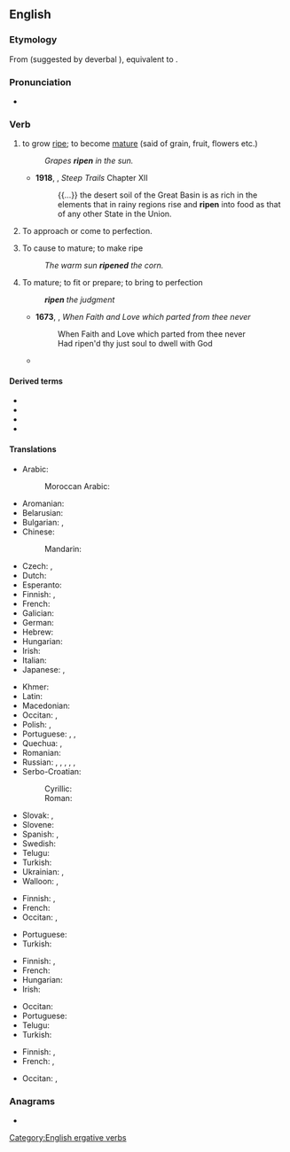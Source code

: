 ==English==
{{wikipedia|Ripening}}

===Etymology===
From {{inh|en|enm|*ripenen}} (suggested by deverbal {{m|enm|ripening|t=causing ripness; ripening}}), equivalent to {{suffix|en|ripe|en|pos2=verbal suffix}}.

===Pronunciation===
* {{IPA|/ɹaɪpən/|lang=en}}

===Verb===
{{en-verb}}

# {{lb|en|intransitive}} to grow [[ripe]]; to become [[mature]] (said of grain, fruit, flowers etc.)
#: ''Grapes '''ripen''' in the sun.''
#* '''1918''', {{w|John Muir}}, ''Steep Trails'' Chapter XII
#*: {{...}} the desert soil of the Great Basin is as rich in the elements that in rainy regions rise and '''ripen''' into food as that of any other State in the Union.
# {{lb|en|intransitive}} To approach or come to perfection.
# {{lb|en|transitive}} To cause to mature; to make ripe
#: ''The warm sun '''ripened''' the corn.''
# {{lb|en|transitive}} To mature; to fit or prepare; to bring to perfection
#: '''''ripen''' the judgment''
#* '''1673''', {{w|John Milton}}, ''When Faith and Love which parted from thee never''
#*: When Faith and Love which parted from thee never<br> Had ripen'd thy just soul to dwell with God
#* {{RQ:Gibbon Roman Empire|volume=III|chapter=General Observations on the Fall of the Roman Empire in the West|page=631|passage=But the decline of Rome was the natural and inevitable effect of immoderate greatneſs. Proſperity '''ripened''' the principle of decay; the cauſes of deſtruction multiplied with the extent of conqueſt; and as ſoon as time or accident had removed the artificial ſupports, the ſtupendous fabric yielded to the preſſure of its own weight. The ſtory of its ruin is ſimple and obvious; and instead of enquiring ''why'' the Roman empire was deſtroyed, we ſhould rather be ſurprised that it had ſubſiſted ſo long.}}

====Derived terms====
* {{l|en|overripen}}
* {{l|en|ripening}}
* {{l|en|ripener}}
* {{l|en|ripeness}}

====Translations====
{{trans-top|to grow ripe}}
* Arabic:
*: Moroccan Arabic: {{t|ary|طاب|tr=ṭab}}
* Aromanian: {{t|rup|coc}}
* Belarusian: {{t|be|спець|impf}}
* Bulgarian: {{t+|bg|узрявам|tr=uzrjávam|impf}}, {{t+|bg|зрея|tr=zréja|impf}}
* Chinese:
*: Mandarin: {{t+|cmn|成熟|tr=chéngshú|sc=Hani}}
* Czech: {{t+|cs|zrát|impf}}, {{t|cs|dozrát|pf}}
* Dutch: {{t+|nl|rijpen}}
* Esperanto: {{t|eo|maturiĝi}}
* Finnish: {{t+|fi|kypsyä}}, {{t+|fi|tuleentua}}
* French: {{t+|fr|mûrir}}
* Galician: {{t+|gl|madurar}}
* German: {{t+|de|reifen}}
* Hebrew: {{t|he|הבשיל|tr=hivshíl}}
* Hungarian: {{t+|hu|érik}}
* Irish: {{t|ga|aibigh}}
* Italian: {{t+|it|maturare}}
* Japanese: {{t|ja|熟す|tr=じゅくす, jukusu|sc=Jpan}}, {{t+|ja|成熟|tr=せいじゅくする, seijuku suru|alt=成熟する|sc=Jpan}}
{{trans-mid}}
* Khmer: {{t+|km|ទុំ|tr=tum|sc=Khmr}}
* Latin: {{t|la|mītigō}}
* Macedonian: {{t|mk|зрее|tr=zrée|impf}}
* Occitan: {{t+|oc|madurar}}, {{t+|oc|amadurar}}
* Polish: {{t+|pl|dojrzewać|impf}}, {{t+|pl|dojrzeć|pf}}
* Portuguese: {{t+|pt|amadurecer}}, {{t+|pt|madurar}}, {{t|pt|maturar}}
* Quechua: {{t|qu|puquy}}, {{t|qu|susuy}}
* Romanian: {{t+|ro|coace}}
* Russian: {{t+|ru|созрева́ть|impf}}, {{t+|ru|зреть|impf}}, {{t+|ru|созре́ть|pf}}, {{t+|ru|поспева́ть|impf}}, {{t+|ru|спеть|impf}}, {{t+|ru|поспе́ть|pf}}
* Serbo-Croatian:
*: Cyrillic: {{t|sh|зрети|impf}}
*: Roman: {{t+|sh|zreti|impf}}
* Slovak: {{t|sk|zrieť|impf}}, {{t|sk|dozrieť|pf}}
* Slovene: {{t|sl|zoreti|impf}}
* Spanish: {{t+|es|madurar}}, {{t+|es|colorear}}
* Swedish: {{t+|sv|mogna}}
* Telugu: {{t+|te|పండించు}}
* Turkish: {{t+|tr|olgunlaşmak}}
* Ukrainian: {{t|uk|зріти|tr=zríty|impf}}, {{t|uk|дозрівати|tr=dozriváty|impf}}
* Walloon: {{t+|wa|meuri}}, {{t+|wa|mawri}}
{{trans-bottom}}

{{trans-top|to approach or come to perfection}}
* Finnish: {{t+|fi|valmistua}}, {{t+|fi|kypsyä}}
* French: {{t-check|fr|[[arriver]] [[à]] [[maturité]]}} <!-- was "[[arriver]] [[à]] [[maturité]]" - assumed sum-of-parts; if an idiom, remove the wikilinks to the individual words. see [[User:Kephir/gadgets/xte#Translation_fixing]] -->
* Occitan: {{t+|oc|amadurar}}, {{t+|oc|madurar}}
{{trans-mid}}
* Portuguese: {{t+|pt|amadurecer}}
* Turkish: {{t+|tr|olgunlaşmak}}
{{trans-bottom}}

{{trans-top|to cause to mature; to make ripe}}
* Finnish: {{t+|fi|kypsyttää}}, {{t|fi|tuleennuttaa}}
* French: {{t-check|fr|[[faire]] [[mûrir]]}} <!-- was "[[faire]] [[mûrir]]" - assumed sum-of-parts; if an idiom, remove the wikilinks to the individual words. see [[User:Kephir/gadgets/xte#Translation_fixing]] -->
* Hungarian: {{t+|hu|érlel}}
* Irish: {{t|ga|aibigh}}
{{trans-mid}}
* Occitan: {{t+|oc|amadurar}}
* Portuguese: {{t+|pt|amadurecer}}
* Telugu: {{t+|te|పండించు}}
* Turkish: {{t+|tr|olgunlaşmak}}
{{trans-bottom}}

{{trans-top|to bring to perfection}}
* Finnish: {{t+|fi|kypsyttää}}, {{t+|fi|kypsytellä}}
* French: {{t+check|fr|mûrir}}, {{t-check|fr|[[amener]] [[à]] [[maturité]]}} <!-- was "[[amener]] [[à]] [[maturité]]" - assumed sum-of-parts; if an idiom, remove the wikilinks to the individual words. see [[User:Kephir/gadgets/xte#Translation_fixing]] -->
{{trans-mid}}
* Occitan: {{t+|oc|madurar}}, {{t+|oc|amadurar}}
{{trans-bottom}}

===Anagrams===
* {{anagrams|en|a=einpr|Perin|Piner|Prine|repin}}

{{c|en|Botany}}

[[Category:English ergative verbs]]